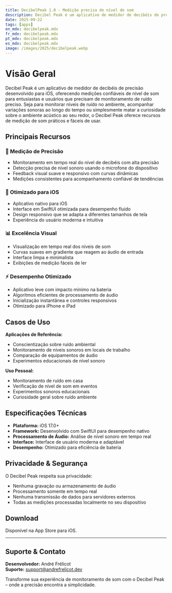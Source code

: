```yaml
---
title: DecibelPeak 1.0 - Medição precisa de nível de som
description: Decibel Peak é um aplicativo de medidor de decibéis de precisão desenvolvido para iOS, oferecendo medições confiáveis de nível de som para entusiastas e usuários que precisam de monitoramento de ruído preciso.
date: 2025-09-22
tags: [apps]
en_mdx: decibelpeak.mdx
fr_mdx: decibelpeak.mdx
pt_mdx: decibelpeak.mdx
es_mdx: decibelpeak.mdx
image: /images/2025/decibelpeak.webp
---
```


<ThemeImage
  lightSrc="/images/2025/decibelpeak.webp"
  darkSrc="/images/2025/decibelpeak.webp"
  alt="Captura de tela do aplicativo Decibel Peak"
  width={800}
  height={600}
/>

# Visão Geral

Decibel Peak é um aplicativo de medidor de decibéis de precisão desenvolvido para iOS, oferecendo medições confiáveis de nível de som para entusiastas e usuários que precisam de monitoramento de ruído preciso. Seja para monitorar níveis de ruído no ambiente, acompanhar variações sonoras ao longo do tempo ou simplesmente matar a curiosidade sobre o ambiente acústico ao seu redor, o Decibel Peak oferece recursos de medição de som práticos e fáceis de usar.

## Principais Recursos

### 🎯 Medição de Precisão
- Monitoramento em tempo real do nível de decibéis com alta precisão  
- Detecção precisa de nível sonoro usando o microfone do dispositivo  
- Feedback visual suave e responsivo com curvas dinâmicas  
- Medições consistentes para acompanhamento confiável de tendências  

### 📱 Otimizado para iOS
- Aplicativo nativo para iOS  
- Interface em SwiftUI otimizada para desempenho fluido  
- Design responsivo que se adapta a diferentes tamanhos de tela  
- Experiência do usuário moderna e intuitiva  

### 📊 Excelência Visual
- Visualização em tempo real dos níveis de som  
- Curvas suaves em gradiente que reagem ao áudio de entrada  
- Interface limpa e minimalista  
- Exibições de medição fáceis de ler  

### ⚡ Desempenho Otimizado
- Aplicativo leve com impacto mínimo na bateria  
- Algoritmos eficientes de processamento de áudio  
- Inicialização instantânea e controles responsivos  
- Otimizado para iPhone e iPad  

## Casos de Uso

**Aplicações de Referência:**  
- Conscientização sobre ruído ambiental  
- Monitoramento de níveis sonoros em locais de trabalho  
- Comparação de equipamentos de áudio  
- Experimentos educacionais de nível sonoro  

**Uso Pessoal:**  
- Monitoramento de ruído em casa  
- Verificação de nível de som em eventos  
- Experimentos sonoros educacionais  
- Curiosidade geral sobre ruído ambiente  

## Especificações Técnicas

- **Plataforma:** iOS 17.0+  
- **Framework:** Desenvolvido com SwiftUI para desempenho nativo  
- **Processamento de Áudio:** Análise de nível sonoro em tempo real  
- **Interface:** Interface de usuário moderna e adaptável  
- **Desempenho:** Otimizado para eficiência de bateria  

## Privacidade & Segurança

O Decibel Peak respeita sua privacidade:  
- Nenhuma gravação ou armazenamento de áudio  
- Processamento somente em tempo real  
- Nenhuma transmissão de dados para servidores externos  
- Todas as medições processadas localmente no seu dispositivo  

## Download

Disponível na App Store para iOS.  

---

## Suporte & Contato
**Desenvolvedor:** André Frélicot  
**Suporte:** support@andrefrelicot.dev  

Transforme sua experiência de monitoramento de som com o Decibel Peak – onde a precisão encontra a simplicidade.
